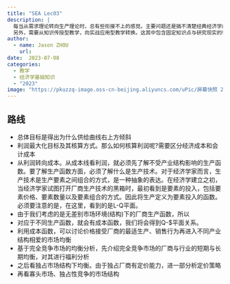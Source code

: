 ```yaml
---
title: "SEA Lec03"
description: |
  每当从需求理论转向生产理论时，总有些衔接不上的感觉。主要问题还是搞不清楚经典经济学的分析组织布局。
  另外，需要从知识传授型教学，向实战应用型教学转换。这其中包含固定知识点与研究现实的转换。这是思考方式的变换。
author:
  - name: Jason ZHOU
    url: 
date:  2023-07-08
categories:
  - 教学
  - 经济学基础知识
  - "2023"
image: "https://pkuzzq-image.oss-cn-beijing.aliyuncs.com/uPic/屏幕快照 2023-07-07 的 00.29.02 上午.png"
---
```


## 路线

- 总体目标是得出为什么供给曲线右上方倾斜
- 利润最大化目标及其核算方式。那么如何核算利润呢?需要区分经济成本和会计成本
- 从利润转向成本。从成本线看利润，就必须先了解不受产业结构影响的生产函数。要了解生产函数方面，必须了解什么是生产技术。对于经济学家而言，生产技术是生产要素之间组合的方式，是一种抽象的表达。在经济学建立之初，当经济学家试图打开厂商生产技术的黑箱时，最初看到是要素的投入，包括要素价格、要素数量以及要素组合的方式。因此将生产定义为要素投入的函数。必须要注意的是，在这里，看到的是L-Q平面。
- 由于我们考虑的是无差别市场环境(结构)下的厂商生产函数，所以
- 对应于不同生产函数，就会有成本函数，我们将会得到Q-$平面关系。
- 利用成本函数，可以讨论价格接受厂商的最适生产、销售行为再进入不同产业结构相爱的市场均衡
- 基于完全竞争市场的均衡分析，先介绍完全竞争市场的厂商与行业的短期与长期均衡，对其进行福利分析
- 之后看独占市场结构下均衡。由于独占厂商有定价能力，进一部分析定价策略
- 再看寡头市场、独占性竞争的市场结构
